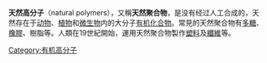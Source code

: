 '''天然高分子'''（natural polymers），又稱'''天然聚合物'''，是没有经过人工合成的，天然存在于[[动物|动物]]、[[植物|植物]]和[[微生物|微生物]]内的大分子[[有机化合物|有机化合物]]。常見的天然聚合物有[[多糖|多糖]]、[[橡膠|橡膠]]、樹脂等。人類在19世紀開始，運用天然聚合物製作[[塑料|塑料]]及[[纤维|纖維]]等。

{{Chem-stub}}
[[Category:有机高分子|Category:有机高分子]]